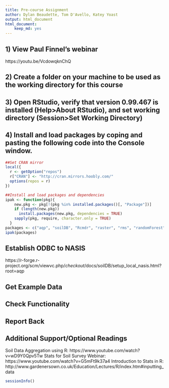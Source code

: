 ---
title: Pre-course Assignment
author: Dylan Beaudette, Tom D'Avello, Katey Yoast 
output: html_document
html_document:
    keep_md: yes
---

## 1) View Paul Finnel's webinar
https://youtu.be/VcdowqknChQ

## 2) Create a folder on your machine to be used as the working directory for this course

## 3) Open RStudio, verify that version 0.99.467 is installed (Help>About RStudio), and set working directory (Session>Set Working Directory)

## 4) Install and load packages by coping and pasting the following code into the Console window. 
```{r, warning=FALSE, message=FALSE, results="hide"}
##Set CRAN mirror
local({
  r <- getOption("repos")
  r["CRAN"] <- "http://cran.mirrors.hoobly.com/"
  options(repos = r)
})

##Install and load packages and dependencies
ipak <- function(pkg){
    new.pkg <- pkg[!(pkg %in% installed.packages()[, "Package"])]
    if (length(new.pkg)) 
      install.packages(new.pkg, dependencies = TRUE)
    sapply(pkg, require, character.only = TRUE)
  }
packages <- c("aqp", "soilDB", "Rcmdr", "raster", "rms", "randomForest", "shape", "shapefiles", "sp", "spatial", "plyr", "lattice", "circular", "markdown", "SSOAP", "rpart", "sharpshootR", "ggplot2", "rgdal", "knitr", "reshape2", "caret", "dplyr", "printr", "cluster", "ape", "RColorBrewer", "latticeExtra", "plotrix")
ipak(packages)

```

## Establish ODBC to NASIS
https://r-forge.r-project.org/scm/viewvc.php/*checkout*/docs/soilDB/setup_local_nasis.html?root=aqp

## Get Example Data

## Check Functionality

## Report Back

## Additional Support/Optional Readings
Soil Data Aggregation using R: https://www.youtube.com/watch?v=wD9Y0Qpv5Tw 
Stats for Soil Survey Webinar: https://www.youtube.com/watch?v=G5mFt9k37a4
Introduction to Stats in R: http://www.gardenersown.co.uk/Education/Lectures/R/index.htm#inputting_data



```{r}
sessionInfo()
```

